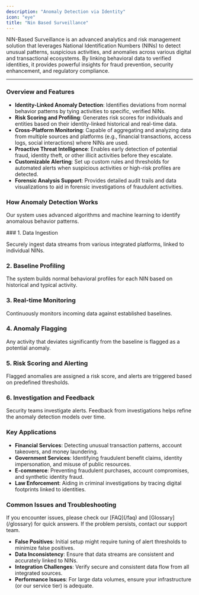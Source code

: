 ```yaml
---
description: "Anomaly Detection via Identity"
icon: "eye"
title: "Nin Based Surveillance"
---
```


NIN-Based Surveillance is an advanced analytics and risk management solution that leverages National Identification Numbers (NINs) to detect unusual patterns, suspicious activities, and anomalies across various digital and transactional ecosystems. By linking behavioral data to verified identities, it provides powerful insights for fraud prevention, security enhancement, and regulatory compliance.

---

### Overview and Features

- **Identity-Linked Anomaly Detection**: Identifies deviations from normal behavior patterns by tying activities to specific, verified NINs.
- **Risk Scoring and Profiling**: Generates risk scores for individuals and entities based on their identity-linked historical and real-time data.
- **Cross-Platform Monitoring**: Capable of aggregating and analyzing data from multiple sources and platforms (e.g., financial transactions, access logs, social interactions) where NINs are used.
- **Proactive Threat Intelligence**: Enables early detection of potential fraud, identity theft, or other illicit activities before they escalate.
- **Customizable Alerting**: Set up custom rules and thresholds for automated alerts when suspicious activities or high-risk profiles are detected.
- **Forensic Analysis Support**: Provides detailed audit trails and data visualizations to aid in forensic investigations of fraudulent activities.

### How Anomaly Detection Works

Our system uses advanced algorithms and machine learning to identify anomalous behavior patterns.

<Accordion title="Anomaly Detection Process">
  ### 1. Data Ingestion

  Securely ingest data streams from various integrated platforms, linked to individual NINs.

  ### 2. Baseline Profiling

  The system builds normal behavioral profiles for each NIN based on historical and typical activity.

  ### 3. Real-time Monitoring

  Continuously monitors incoming data against established baselines.

  ### 4. Anomaly Flagging

  Any activity that deviates significantly from the baseline is flagged as a potential anomaly.

  ### 5. Risk Scoring and Alerting

  Flagged anomalies are assigned a risk score, and alerts are triggered based on predefined thresholds.

  ### 6. Investigation and Feedback

  Security teams investigate alerts. Feedback from investigations helps refine the anomaly detection models over time.
</Accordion>

### Key Applications

- **Financial Services**: Detecting unusual transaction patterns, account takeovers, and money laundering.
- **Government Services**: Identifying fraudulent benefit claims, identity impersonation, and misuse of public resources.
- **E-commerce**: Preventing fraudulent purchases, account compromises, and synthetic identity fraud.
- **Law Enforcement**: Aiding in criminal investigations by tracing digital footprints linked to identities.

### Common Issues and Troubleshooting

<Warning>
  If you encounter issues, please check our [FAQ](/faq) and [Glossary](/glossary) for quick answers. If the problem persists, contact our support team.
</Warning>

- **False Positives**: Initial setup might require tuning of alert thresholds to minimize false positives.
- **Data Inconsistency**: Ensure that data streams are consistent and accurately linked to NINs.
- **Integration Challenges**: Verify secure and consistent data flow from all integrated sources.
- **Performance Issues**: For large data volumes, ensure your infrastructure (or our service tier) is adequate.